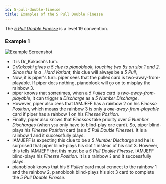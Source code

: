 ```yaml
---
id: 5-pull-double-finesse
title: Examples of the 5 Pull Double Finesse
---
```


The _[5 Pull Double Finesse](../level-19.mdx#the-5-pull-double-finesse)_ is a level 19 convention.

### Example 1

![Example Screenshot](/img/examples/5-pull-double-finesse.png)

- It is Dr_Kakashi's turn.
- Dr*Kakashi gives a 5 clue to pianoblook, touching two 5s on slot 1 and 2. Since this is a \_Hard Variant*, this clue will always be a _5 Pull_,
- Now, it is piper's turn. piper sees that the pulled card is two-away-from-playable. If piper does nothing, pianoblook will go on to misplay the rainbow 3.
- piper knows that sometimes, when a _5 Pulled_ card is _two-away-from-playable_, it can trigger a _Discharge_ as a _5 Number Discharge_.
- However, piper also sees that IAMJEFF has a rainbow 2 on his _Finesse Position_, which means the rainbow 3 is only a _one-away-from-playable_ card if piper has a rainbow 1 on his _Finesse Position_.
- Finally, piper also knows that _Finesses_ take priority over _5 Number Discharges_ (when you only have to blind-play one card). So, piper blind-plays his _Finesse Position_ card (as a _5 Pull Double Finesse_). It is a rainbow 1 and it successfully plays.
- IAMJEFF is expecting this clue to be a _5 Number Discharge_ and he is surprised that piper blind-plays his slot 1 instead of his slot 3. However, this tells IAMJEFF that this must be a _5 Pull Double Finesse_. IAMJEFF blind-plays his _Finesse Position_. It is a rainbow 2 and it successfully plays.
- pianoblook knows that his _5 Pulled_ card must connect to the rainbow 1 and the rainbow 2. pianoblook blind-plays his slot 3 card to complete the _5 Pull Double Finesse_.
